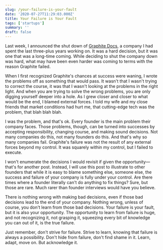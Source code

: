 ```yaml
---
slug: /your-failure-is-your-fault
date: '2020-07-27T11:29:03.000Z'
title: Your Failure is Your Fault
tags: ['startups']
summary: ''
draft: false
---
```

Last week, I announced the shut down of [Graphite Docs](<https://graphitedocs.com>), a company I had spent the last three-plus years working on. It was a hard decision, but it was one that was a long-time coming. While deciding to shut the company down was hard, what may have been even harder was coming to terms with the reason Graphite failed.

When I first recognized Graphite's chances at success were waning, I wrote the problems off as something that would pass. It wasn't that I wasn't trying to correct the course, it was that I wasn't looking at the problems in the right light. And when you are trying to solve the wrong problems, you are only digging yourself deeper into a hole. As I grew closer and closer to what would be the end, I blamed external forces. I told my wife and my close friends that market conditions had hurt me, that cutting-edge tech was the problem, that blah blah blah.

I was the problem, and that's ok. Every founder is the main problem their company faces. Those problems, though, can be turned into successes by accepting responsibility, changing course, and making sound decisions. Not many companies do this, not many founders do this. And that's why so many companies fail. Graphite's failure was not the result of any external forces beyond my control. It was squarely within my control, but I failed to execute.

I won't enumerate the decisions I would revisit if given the opportunity—that's for another post. Instead, I will use this post to illustrate to other founders that while it is easy to blame something else, someone else, the success and failure of your company is fully under your control. Are there times where a founder literally can't do anything to fix things? Sure, but those are rare. Much rarer than founder interviews would have you believe.

There is nothing wrong with making bad decisions, even if those bad decisions lead to the end of your company. Nothing wrong, unless of course, you don't learn from those bad decisions. Your failure is your fault, but it is also your opportunity. The opportunity to learn from failure is huge, and not recognizing it, not grasping it, squeezing every bit of knowledge you can out of it, is the true failure.

Just remember, don't strive for failure. Strive to learn, knowing that failure is always a possibility. Don't hide from failure, don't find shame in it. Learn, adapt, move on. But acknowledge it.


  
